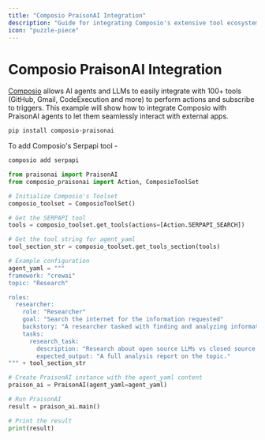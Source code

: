 ```yaml
---
title: "Composio PraisonAI Integration"
description: "Guide for integrating Composio's extensive tool ecosystem with PraisonAI agents, enabling access to GitHub, Gmail, and other external services"
icon: "puzzle-piece"
---
```


# Composio PraisonAI Integration

[Composio](https://composio.dev/) allows AI agents and LLMs to easily integrate with 100+ tools (GitHub, Gmail, CodeExecution and more) to perform actions and subscribe to triggers. This example will show how to integrate Composio with PraisonAI agents to let them seamlessly interact with external apps.

```bash
pip install composio-praisonai
```

To add Composio's Serpapi tool - 

```bash
composio add serpapi
```

```python
from praisonai import PraisonAI
from composio_praisonai import Action, ComposioToolSet

# Initialize Composio's Toolset
composio_toolset = ComposioToolSet()

# Get the SERPAPI tool
tools = composio_toolset.get_tools(actions=[Action.SERPAPI_SEARCH])

# Get the tool string for agent_yaml
tool_section_str = composio_toolset.get_tools_section(tools)

# Example configuration
agent_yaml = """
framework: "crewai"
topic: "Research"

roles:
  researcher:
    role: "Researcher"
    goal: "Search the internet for the information requested"
    backstory: "A researcher tasked with finding and analyzing information on various topics using available tools."
    tasks:
      research_task:
        description: "Research about open source LLMs vs closed source LLMs."
        expected_output: "A full analysis report on the topic."
""" + tool_section_str

# Create PraisonAI instance with the agent_yaml content
praison_ai = PraisonAI(agent_yaml=agent_yaml)

# Run PraisonAI
result = praison_ai.main()

# Print the result
print(result)
```